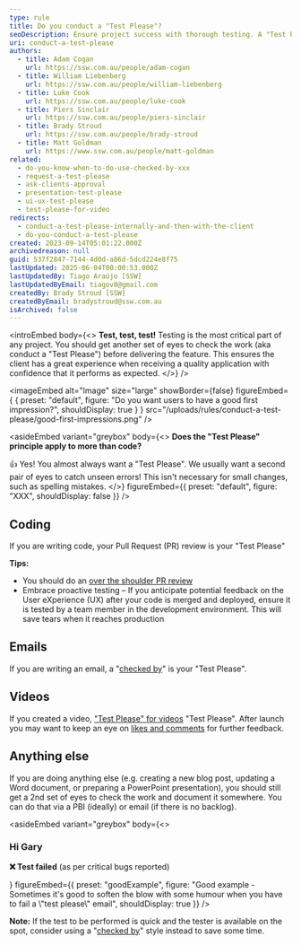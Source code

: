 ```yaml
---
type: rule
title: Do you conduct a "Test Please"?
seoDescription: Ensure project success with thorough testing. A "Test Please" review guarantees quality, boosts client confidence, and delivers a flawless application that performs as expected.
uri: conduct-a-test-please
authors:
  - title: Adam Cogan
    url: https://ssw.com.au/people/adam-cogan
  - title: William Liebenberg
    url: https://ssw.com.au/people/william-liebenberg
  - title: Luke Cook
    url: https://ssw.com.au/people/luke-cook
  - title: Piers Sinclair
    url: https://ssw.com.au/people/piers-sinclair
  - title: Brady Stroud
    url: https://ssw.com.au/people/brady-stroud
  - title: Matt Goldman
    url: https://www.ssw.com.au/people/matt-goldman
related:
  - do-you-know-when-to-do-use-checked-by-xxx
  - request-a-test-please
  - ask-clients-approval
  - presentation-test-please
  - ui-ux-test-please
  - test-please-for-video
redirects:
  - conduct-a-test-please-internally-and-then-with-the-client
  - do-you-conduct-a-test-please
created: 2023-09-14T05:01:22.000Z
archivedreason: null
guid: 537f2847-7144-4d0d-a86d-5dcd224e8f75
lastUpdated: 2025-06-04T00:00:53.000Z
lastUpdatedBy: Tiago Araújo [SSW]
lastUpdatedByEmail: tiagov8@gmail.com
createdBy: Brady Stroud [SSW]
createdByEmail: bradystroud@ssw.com.au
isArchived: false
---
```


<introEmbed
  body={<>
**Test, test, test!** Testing is the most critical part of any project. You should get another set of eyes to check the work (aka conduct a "Test Please") before delivering the feature. This ensures the client has a great experience when receiving a quality application with confidence that it performs as expected.
  </>}
/>
<youtubeEmbed url="https://www.youtube.com/embed/4MJGuRL1HP8" description="Video: Test Test Test! | William Liebenberg | SSW Rules (2 min)" />


<imageEmbed
  alt="Image"
  size="large"
  showBorder={false}
  figureEmbed={ {
    preset: "default",
    figure: "Do you want users to have a good first impression?",
    shouldDisplay: true
  } }
  src="/uploads/rules/conduct-a-test-please/good-first-impressions.png"
/>

<asideEmbed
  variant="greybox"
  body={<>
    **Does the "Test Please" principle apply to more than code?**

👍 Yes! You almost always want a "Test Please". We usually want a second pair of eyes to catch unseen errors! This isn't necessary for small changes, such as spelling mistakes.
  </>}
  figureEmbed={{
    preset: "default",
    figure: "XXX",
    shouldDisplay: false
  }}
/>

## Coding

If you are writing code, your Pull Request (PR) review is your "Test Please"

**Tips:**

* You should do an [over the shoulder PR review](/over-the-shoulder)
* Embrace proactive testing – If you anticipate potential feedback on the User eXperience (UX) after your code is merged and deployed, ensure it is tested by a team member in the development environment. This will save tears when it reaches production

## Emails

If you are writing an email, a "[checked by](/checked-by-xxx)" is your "Test Please".

## Videos

If you created a video, ["Test Please" for videos](/test-please-for-video) "Test Please". After launch you may want to keep an eye on [likes and comments](/like-and-comment-on-videos) for further feedback.

## Anything else

If you are doing anything else (e.g. creating a new blog post, updating a Word document, or preparing a PowerPoint presentation), you should still get a 2nd set of eyes to check the work and document it somewhere. You can do that via a PBI (ideally) or email (if there is no backlog).

<asideEmbed
  variant="greybox"
  body={<>
    
### Hi Gary

**❌ Test failed**
(as per critical bugs reported)

<youtubeEmbed url="https://www.youtube.com/embed/whxbTtkH5GU" description="Video: Test Failed! (10 sec)" />
  </>}
  figureEmbed={{
    preset: "goodExample",
    figure: "Good example - Sometimes it's good to soften the blow with some humour when you have to fail a \"test please\" email",
    shouldDisplay: true
  }}
/>

**Note:** If the test to be performed is quick and the tester is available on the spot, consider using a "[checked by](/checked-by-xxx)" style instead to save some time.
